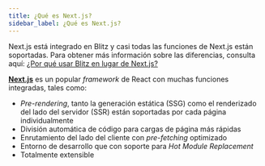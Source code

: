 ```yaml
---
title: ¿Qué es Next.js?
sidebar_label: ¿Qué es Next.js?
---
```


Next.js está integrado en Blitz y casi todas las funciones de Next.js están soportadas. Para obtener más información sobre las diferencias, consulta aquí: [¿Por qué usar Blitz en lugar de Next.js?](./why-blitz)

[**Next.js**](https://nextjs.org/) es un popular _framework_ de React con muchas funciones integradas, tales como:

* _Pre-rendering_, tanto la generación estática \(SSG\) como el renderizado del lado del servidor \(SSR\) están soportadas por cada página individualmente
* División automática de código para cargas de página más rápidas
* Enrutamiento del lado del cliente con _pre-fetching_ optimizado
* Entorno de desarrollo que con soporte para _Hot Module Replacement_
* Totalmente extensible
